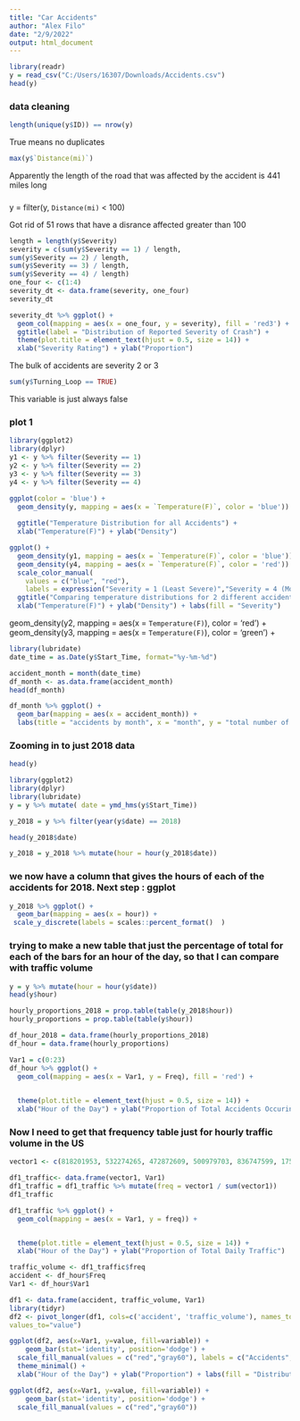 ---
title: "Car Accidents"
author: "Alex Filo"
date: "2/9/2022"
output: html_document
---

```{r}

library(readr)
y = read_csv("C:/Users/16307/Downloads/Accidents.csv")
head(y)
```

### data cleaning
```{r}
length(unique(y$ID)) == nrow(y)
```
True means no duplicates

```{r}
max(y$`Distance(mi)`)
```

Apparently the length of the road that was affected by the accident is 441 miles long

###
y = filter(y, `Distance(mi)` < 100)

Got rid of 51 rows that have a disrance affected greater than 100

```{r}
length = length(y$Severity)
severity = c(sum(y$Severity == 1) / length,
sum(y$Severity == 2) / length,
sum(y$Severity == 3) / length,
sum(y$Severity == 4) / length)
one_four <- c(1:4)
severity_dt <- data.frame(severity, one_four)
severity_dt
```

```{r}
severity_dt %>% ggplot() +
  geom_col(mapping = aes(x = one_four, y = severity), fill = 'red3') +
  ggtitle(label = "Distribution of Reported Severity of Crash") +
  theme(plot.title = element_text(hjust = 0.5, size = 14)) +
  xlab("Severity Rating") + ylab("Proportion") 
```

The bulk of accidents are severity 2 or 3

```{r}
sum(y$Turning_Loop == TRUE)

```
This variable is just always false

### plot 1

```{r}
library(ggplot2)
library(dplyr)
y1 <- y %>% filter(Severity == 1)
y2 <- y %>% filter(Severity == 2)
y3 <- y %>% filter(Severity == 3)
y4 <- y %>% filter(Severity == 4)
```

```{r}
ggplot(color = 'blue') + 
  geom_density(y, mapping = aes(x = `Temperature(F)`, color = 'blue')) + 
  
  ggtitle("Temperature Distribution for all Accidents") +
  xlab("Temperature(F)") + ylab("Density")
```

```{r}
ggplot() + 
  geom_density(y1, mapping = aes(x = `Temperature(F)`, color = 'blue')) + 
  geom_density(y4, mapping = aes(x = `Temperature(F)`, color = 'red')) + theme_minimal() +
  scale_color_manual(
    values = c("blue", "red"),
    labels = expression("Severity = 1 (Least Severe)","Severity = 4 (Most Severe)")) +
  ggtitle("Comparing temperature distributions for 2 different accident severities") +
  xlab("Temperature(F)") + ylab("Density") + labs(fill = "Severity")
```
 geom_density(y2, mapping = aes(x = `Temperature(F)`), color = 'red') + 
  geom_density(y3, mapping = aes(x = `Temperature(F)`), color = 'green') +
```{r}
library(lubridate)
date_time = as.Date(y$Start_Time, format="%y-%m-%d")

accident_month = month(date_time)
df_month <- as.data.frame(accident_month)
head(df_month)
```

```{r}
df_month %>% ggplot() +
  geom_bar(mapping = aes(x = accident_month)) + 
  labs(title = "accidents by month", x = "month", y = "total number of accidents")
```

### Zooming in to just 2018 data
```{r}
head(y)
```

```{r}
library(ggplot2)
library(dplyr)
library(lubridate)
y = y %>% mutate( date = ymd_hms(y$Start_Time))
```




```{r}
y_2018 = y %>% filter(year(y$date) == 2018)
```

```{r}
head(y_2018$date)
```

```{r}
y_2018 = y_2018 %>% mutate(hour = hour(y_2018$date))
```


### we now have a column that gives the hours of each of the accidents for 2018. Next step : ggplot

```{r}
y_2018 %>% ggplot() + 
  geom_bar(mapping = aes(x = hour)) + 
 scale_y_discrete(labels = scales::percent_format()  )
```  
### trying to make a new table that just the percentage of total for each of the bars for an hour of the day, so that I can compare with traffic volume

```{r}
y = y %>% mutate(hour = hour(y$date))
head(y$hour)
```

```{r}
hourly_proportions_2018 = prop.table(table(y_2018$hour))
hourly_proportions = prop.table(table(y$hour))
```

```{r}
df_hour_2018 = data.frame(hourly_proportions_2018)
df_hour = data.frame(hourly_proportions)
```

```{r}
Var1 = c(0:23)
df_hour %>% ggplot() +
  geom_col(mapping = aes(x = Var1, y = Freq), fill = 'red') +

 
  theme(plot.title = element_text(hjust = 0.5, size = 14)) +
  xlab("Hour of the Day") + ylab("Proportion of Total Accidents Occuring at this Time")
```



### Now I need to get that frequency table just for hourly traffic volume in the US

```{r}
vector1 <- c(818201953, 532274265, 472872609, 500979703, 836747599, 1752298366, 3094860196, 4165560542, 4123558906, 3999114720, 4149340675, 4415712766, 4642245332, 4737703110, 5005289187, 5353265160, 5548395918, 5402088843, 4407993123, 3422929480, 2789340768, 2338297047, 1809694308, 1284055124)

df1_traffic<- data.frame(vector1, Var1)
df1_traffic = df1_traffic %>% mutate(freq = vector1 / sum(vector1))
df1_traffic
```

```{r}
df1_traffic %>% ggplot() +
  geom_col(mapping = aes(x = Var1, y = freq)) +


  theme(plot.title = element_text(hjust = 0.5, size = 14)) +
  xlab("Hour of the Day") + ylab("Proportion of Total Daily Traffic") 

```

```{r}
traffic_volume <- df1_traffic$freq
accident <- df_hour$Freq
Var1 <- df_hour$Var1

df1 <- data.frame(accident, traffic_volume, Var1)
library(tidyr)
df2 <- pivot_longer(df1, cols=c('accident', 'traffic_volume'), names_to='variable', 
values_to="value")
```

```{r}
ggplot(df2, aes(x=Var1, y=value, fill=variable)) +
    geom_bar(stat='identity', position='dodge') + 
  scale_fill_manual(values = c("red","gray60"), labels = c("Accidents", "Normal Traffic Volume")) +
  theme_minimal() +
  xlab("Hour of the Day") + ylab("Proportion") + labs(fill = "Distribution")
```

```{r}
ggplot(df2, aes(x=Var1, y=value, fill=variable)) +
    geom_bar(stat='identity', position='dodge') + 
  scale_fill_manual(values = c("red","gray60")) 
```